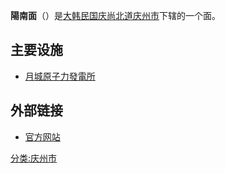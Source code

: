 {{Infobox Korean settlement
| title         = 陽南面 
| context       = 
| logo          = 
| logowidth     = 
|img           = 
|imgwidth      = 
|imgcaption    = 
| hangul        = 양남면 
| hanja         = 陽南面
| rr            = Yangnam-myeon
| mr            = Yangnam-myŏn
| area_km2      = 85.1
| areanote      = 
| elevation_m   = 
| elevationnote = 
| pop           = 7131
| popnote       =
| popyear       = 2008
| popden_km2    = 
| popdennote    = 
| gov           = [[庆州市|庆州市]]
| mayor         = 
| capital       = 
| divs          =
| region        = [[庆州市|庆州市]]
| dialect       = [[庆尚道方言|庆尚道方言]]
| map           = Gyeongju map-Yangnam-myeon-01.png
| mapwidth      = 
| mapcaption    = 
| text          = 
}}
'''陽南面'''（{{kor|諺=양남면|漢=陽南面|羅=Yangnam myeon|f=y}}）是[[大韩民国|大韩民国]][[庆尚北道|庆尚北道]][[庆州市|庆州市]]下辖的一个面。
==主要设施==
*[[月城原子力發電所|月城原子力發電所]]
==外部链接==
*[https://web.archive.org/web/20150924024709/http://www.gyeongju.go.kr/village/open_content/yangnam/main.jsp 官方网站]
{{庆州市行政区划}}
[[分类:庆州市|分类:庆州市]]